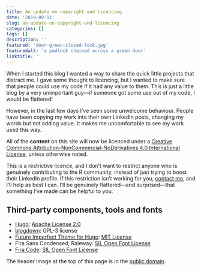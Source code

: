 ```yaml
---
title: An update on copyright and licencing
date: '2019-09-11'
slug: an-update-on-copyright-and-licencing
categories: []
tags: []
description: ''
featured: 'door-green-closed-lock.jpg'
featuredalt: 'a padlock chained across a green door'
linktitle: ''
---
```


When I started this blog I wanted a way to share the quick little projects that distract me. I gave some thought to licencing, but I wanted to make sure that people could use my code if it had any value to them. This is just a little blog by a very unimportant guy---if someone got some use out of my code, I would be flattered!

However, in the last few days I've seen some unwelcome behaviour. People have been copying my work into their own LinkedIn posts, changing my words but not adding value. It makes me uncomfortable to see my work used this way.

All of the **content** on this site will now be licenced under a [Creative Commons Attribution-NonCommercial-NoDerivatives 4.0 International License](http://creativecommons.org/licenses/by-nc-nd/4.0/), unless otherwise noted.

This is a restrictive licence, and I don't want to restrict anyone who is genuinely contributing to the R community, instead of just trying to boost their LinkedIn profile. If this restriction isn't working for you, [contact me](/about), and I'll help as best I can. I'll be genuinely flattered---and surprised---that something I've made can be helpful to you.

## Third-party components, tools and fonts

* [Hugo](https://github.com/gohugoio/hugo): [Apache License 2.0](https://github.com/gohugoio/hugo/blob/master/LICENSE)
* [blogdown](https://github.com/rstudio/blogdown): GPL-3 license
* [Future Imperfect Theme for Hugo](https://github.com/jpescador/hugo-future-imperfect): [MIT License](https://github.com/jpescador/hugo-future-imperfect/blob/master/LICENSE.md)
* Fira Sans Condensed, Raleway: [SIL Open Font License](http://scripts.sil.org/cms/scripts/page.php?site_id=nrsi&id=OFL_web)
* [Fira Code](https://github.com/tonsky/FiraCode): [SIL Open Font License](https://github.com/tonsky/FiraCode/blob/master/LICENSE) 

The header image at the top of this page is in the 
[public domain](https://www.pexels.com/photo/door-green-closed-lock-4291/).
